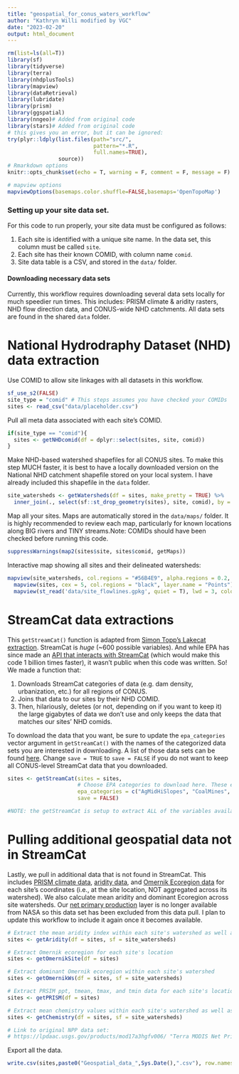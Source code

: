 ```yaml
---
title: "geospatial_for_conus_waters_workflow"
author: "Kathryn Willi modified by VGC"
date: "2023-02-20"
output: html_document
---
```


```r
rm(list=ls(all=T))
library(sf)
library(tidyverse)
library(terra)
library(nhdplusTools)
library(mapview)
library(dataRetrieval)
library(lubridate)
library(prism)
library(ggspatial)
library(nngeo)# Added from original code
library(stars)# Added from original code
# this gives you an error, but it can be ignored:
try(plyr::ldply(list.files(path="src/",
                           pattern="*.R",
                           full.names=TRUE),
                source))
# Rmarkdown options
knitr::opts_chunk$set(echo = T, warning = F, comment = F, message = F)

# mapview options
mapviewOptions(basemaps.color.shuffle=FALSE,basemaps='OpenTopoMap')
```

### Setting up your site data set.

For this code to run properly, your site data must be configured as follows:

1)  Each site is identified with a unique site name. In the data set, this column must be called `site`.
2)  Each site has their known COMID, with column name `comid`. 
4)  Site data table is a CSV, and stored in the `data/` folder. 


#### Downloading necessary data sets

Currently, this workflow requires downloading several data sets locally for much speedier run times. This includes: PRISM climate & aridity rasters, NHD flow direction data, and CONUS-wide NHD catchments. All data sets are found in the shared `data` folder.


# National Hydrodraphy Dataset (NHD) data extraction

Use COMID to allow site linkages with all datasets in this workflow. 

```r
sf_use_s2(FALSE)
site_type = "comid" # This steps assumes you have checked your COMIDs
sites <- read_csv("data/placeholder.csv")

```


Pull all meta data associated with each site's COMID. 

```r
if(site_type == "comid"){
  sites <- getNHDcomid(df = dplyr::select(sites, site, comid))
}

```

Make NHD-based watershed shapefiles for all CONUS sites. To make this step MUCH faster, it is best to have a locally downloaded version on the National NHD catchment shapefile stored on your local system. I have already included this shapefile in the `data` folder. 

```r
site_watersheds <- getWatersheds(df = sites, make_pretty = TRUE) %>%
  inner_join(., select(sf::st_drop_geometry(sites), site, comid), by = "comid")
```


Map all your sites. Maps are automatically stored in the `data/maps/` folder. It is highly recommended to review each map, particularly for known locations along BIG rivers and TINY streams.Note: COMIDs should have been checked before running this code. 

```r
suppressWarnings(map2(sites$site, sites$comid, getMaps)) 
```

Interactive map showing all sites and their delineated watersheds:

```r
mapview(site_watersheds, col.regions = "#56B4E9", alpha.regions = 0.2, lwd = 3, layer.name = "Watershed") +
  mapview(sites, cex = 5, col.regions = "black", layer.name = "Points") + 
  mapview(st_read('data/site_flowlines.gpkg', quiet = T), lwd = 3, color = "red", layer.name = "Flowline")
```


# StreamCat data extractions

This `getStreamCat()` function is adapted from [Simon Topp's Lakecat extraction](https://github.com/SimonTopp/USLakeClarityTrendr/blob/master/1_nhd_join_and_munge.Rmd). StreamCat is *huge* (\~600 possible variables). And while EPA has since made an [API that interacts with StreamCat](https://www.epa.gov/national-aquatic-resource-surveys/streamcat-metrics-rest-api) (which would make this code 1 billion times faster), it wasn't public when this code was written. So! We made a function that:

1)  Downloads StreamCat categories of data (e.g. dam density, urbanization, etc.) for all regions of CONUS.
2)  Joins that data to our sites by their NHD COMID.
3)  Then, hilariously, deletes (or not, depending on if you want to keep it) the large gigabytes of data we don't use and only keeps the data that matches our sites' NHD comids.

To download the data that you want, be sure to update the `epa_categories` vector argument in `getStreamCat()` with the names of the categorized data sets you are interested in downloading. A list of those data sets can be found [here](https://gaftp.epa.gov/epadatacommons/ORD/NHDPlusLandscapeAttributes/StreamCat/HydroRegions/). Change `save = TRUE` to `save = FALSE` if you do not want to keep all CONUS-level StreamCat data that you downloaded.

```r
sites <- getStreamCat(sites = sites,
                      # Choose EPA categories to download here. These example two categories took a few minutes to download. 
                      epa_categories = c("AgMidHiSlopes", "CoalMines", "CanalDensity", "ImperviousSurfaces", "NLCD2016", "Dams"),
                      save = FALSE)

#NOTE: the getStreamCat is setup to extract ALL of the variables available on StreamCat, the user will have to modify the epa_categories function input to extract all the variables of interest. 

```

# Pulling additional geospatial data not in StreamCat

Lastly, we pull in additional data that is not found in StreamCat. This includes [PRISM climate data](<https://prism.oregonstate.edu/normals/>), [aridity data](<https://figshare.com/articles/dataset/Global_Aridity_Index_and_Potential_Evapotranspiration_ET0_Climate_Database_v2/7504448/6>), and [Omernik Ecoregion data](<https://www.epa.gov/eco-research/level-iii-and-iv-ecoregions-continental-united-states>) for each site's coordinates (i.e., at the site location, NOT aggregated across its watershed). We also calculate mean aridity and dominant Ecoregion across site watersheds. Our [net primary production](https://lpdaac.usgs.gov/products/mod17a3hgfv006/) layer is no longer available from NASA so this data set has been excluded from this data pull. I plan to update this workflow to include it again once it becomes available.

```r
# Extract the mean aridity index within each site's watershed as well as each site's location
sites <- getAridity(df = sites, sf = site_watersheds)

# Extract Omernik ecoregion for each site's location
sites <- getOmernikSite(df = sites)

# Extract dominant Omernik ecoregion within each site's watershed
sites <- getOmernikWs(df = sites, sf = site_watersheds)

# Extract PRSIM ppt, tmean, tmax, and tmin data for each site's location
sites <- getPRISM(df = sites)

# Extract mean chemistry values within each site's watershed as well as each site's locationa
sites <- getChemistry(df = sites, sf = site_watersheds)

# Link to original NPP data set:
# https://lpdaac.usgs.gov/products/mod17a3hgfv006/ "Terra MODIS Net Primary Production Yearly L4 Global 500 m SIN Grid products are currently unavailable due to unexpected errors in the input data. Please note that a newer version of MODIS land products is available and plans are being developed for the retirement of Version 6 MODIS data products. Users are advised to transition to the improved Version 6.1 products as soon as possible."
```

Export all the data.

```r

write.csv(sites,paste0("Geospatial_data_",Sys.Date(),".csv"), row.names = F)

```

